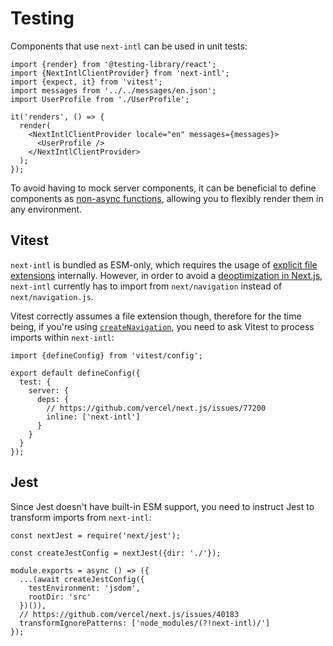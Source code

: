 
# Testing

Components that use `next-intl` can be used in unit tests:

```tsx
import {render} from '@testing-library/react';
import {NextIntlClientProvider} from 'next-intl';
import {expect, it} from 'vitest';
import messages from '../../messages/en.json';
import UserProfile from './UserProfile';

it('renders', () => {
  render(
    <NextIntlClientProvider locale="en" messages={messages}>
      <UserProfile />
    </NextIntlClientProvider>
  );
});
```

To avoid having to mock server components, it can be beneficial to define components as [non-async functions](/docs/environments/server-client-components#async-or-non-async), allowing you to flexibly render them in any environment.

## Vitest

`next-intl` is bundled as ESM-only, which requires the usage of [explicit file extensions](https://nodejs.org/api/esm.html#mandatory-file-extensions) internally. However, in order to avoid a [deoptimization in Next.js](https://github.com/vercel/next.js/issues/77200), `next-intl` currently has to import from `next/navigation` instead of `next/navigation.js`.

Vitest correctly assumes a file extension though, therefore for the time being, if you're using [`createNavigation`](/docs/routing/navigation), you need to ask Vitest to process imports within `next-intl`:

```tsx filename="vitest.config.mts"
import {defineConfig} from 'vitest/config';

export default defineConfig({
  test: {
    server: {
      deps: {
        // https://github.com/vercel/next.js/issues/77200
        inline: ['next-intl']
      }
    }
  }
});
```

## Jest

Since Jest doesn't have built-in ESM support, you need to instruct Jest to transform imports from `next-intl`:

```tsx filename="jest.config.js"
const nextJest = require('next/jest');

const createJestConfig = nextJest({dir: './'});

module.exports = async () => ({
  ...(await createJestConfig({
    testEnvironment: 'jsdom',
    rootDir: 'src'
  })()),
  // https://github.com/vercel/next.js/issues/40183
  transformIgnorePatterns: ['node_modules/(?!next-intl)/']
});
```
